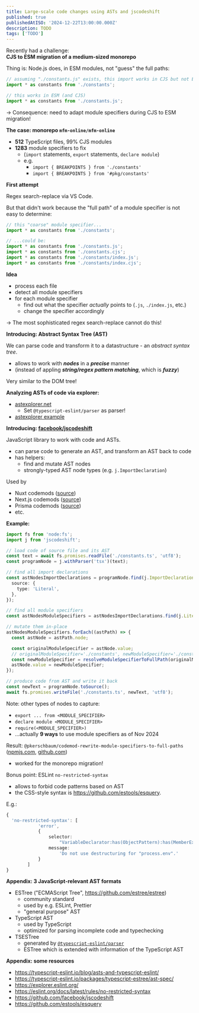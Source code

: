 ```yaml
---
title: Large-scale code changes using ASTs and jscodeshift
published: true
publishedAtISO: '2024-12-22T13:00:00.000Z'
description: TODO
tags: ['TODO']
---
```


Recently had a challenge:  
**CJS to ESM migration of a medium-sized monorepo**

Thing is: Node.js does, in ESM modules, not "guess" the full paths:

```ts
// assuming "./constants.js" exists, this import works in CJS but not ESM!
import * as constants from './constants';

// this works in ESM (and CJS)
import * as constants from './constants.js';
```

→ Consequence: need to adapt module specifiers during CJS to ESM migration!

**The case: monorepo `mfm-online/mfm-online`**

- **512** TypeScript files, 99% CJS modules
- **1283** module specifiers to fix
  - (`import` statements, `export` statements, `declare module`)
  - e.g.
    - `import { BREAKPOINTS } from './constants'`
    - `import { BREAKPOINTS } from '#pkg/constants'`

**First attempt**

Regex search-replace via VS Code.

But that didn't work because the "full path" of a module specifier is not easy to determine:

```ts
// this "coarse" module specifier...
import * as constants from './constants';

// ...could be:
import * as constants from './constants.js';
import * as constants from './constants.cjs';
import * as constants from './constants/index.js';
import * as constants from './constants/index.cjs';
```

**Idea**

- process each file
- detect all module specifiers
- for each module specifier
  - find out what the specifier _actually_ points to (`.js`, `./index.js`, etc.)
  - change the specifier accordingly

→ The most sophisticated regex search-replace cannot do this!

**Introducing: Abstract Syntax Tree (AST)**

We can parse code and transform it to a datastructure - an _abstract syntax tree_.

- allows to work with **_nodes_** in a **_precise_** manner
- (instead of appling **_string/regex pattern matching_**, which is **_fuzzy_**)

Very similar to the DOM tree!

**Analyzing ASTs of code via explorer:**

- [astexplorer.net](http://astexplorer.net)
  - Set `@typescript-eslint/parser` as parser!
- [astexplorer example](https://astexplorer.net/#/gist/1f620454416fa13ce88e65d626c32816/eb0b214e68c1c19f35f3cf00e4c29fba2bc824d2)

**Introducing: [facebook/jscodeshift](https://github.com/facebook/jscodeshift)**

JavaScript library to work with code and ASTs.

- can parse code to generate an AST, and transform an AST back to code
- has helpers:
  - find and mutate AST nodes
  - strongly-typed AST node types (e.g. `j.ImportDeclaration`)

Used by

- Nuxt codemods ([source](https://github.com/codemod-com/codemod/blob/3c6da58be44b18c88d7ce05f3257450eabdf72e4/packages/codemod-utils/package.json#L37))
- Next.js codemods ([source](https://github.com/vercel/next.js/blob/8f99ab20aed876b7436fba3534fe554666a9db46/packages/next-codemod/package.json#L17))
- Prisma codemods ([source](https://github.com/prisma/codemods/blob/db3fea927c79ef4c48a3df3876d1724e4e451e78/package.json#L39))
- etc.

**Example:**

```ts
import fs from 'node:fs';
import j from 'jscodeshift';

// load code of source file and its AST
const text = await fs.promises.readFile('./constants.ts', 'utf8');
const programNode = j.withParser('tsx')(text);

// find all import declarations
const astNodesImportDeclarations = programNode.find(j.ImportDeclaration, {
  source: {
    type: 'Literal',
  },
});

// find all module specifiers
const astNodesModuleSpecifiers = astNodesImportDeclarations.find(j.Literal);

// mutate them in-place
astNodesModuleSpecifiers.forEach((astPath) => {
  const astNode = astPath.node;

  const originalModuleSpecifier = astNode.value;
  // originalModuleSpecifier='./constants', newModuleSpecifier='./constants.js'
  const newModuleSpecifier = resolveModuleSpecifierToFullPath(originalModuleSpecifier);
  astNode.value = newModuleSpecifier;
});

// produce code from AST and write it back
const newText = programNode.toSource();
await fs.promises.writeFile('./constants.ts', newText, 'utf8');
```

Note: other types of nodes to capture:

- `export ... from <MODULE_SPECIFIER>`
- `declare module <MODULE_SPECIFIER>`
- `require(<MODULE_SPECIFIER>)`
- ...actually **9 ways** to use module specifiers as of Nov 2024

Result: `@pkerschbaum/codemod-rewrite-module-specifiers-to-full-paths` ([npmjs.com](https://www.npmjs.com/package/@pkerschbaum/codemod-rewrite-module-specifiers-to-full-paths), [github.com](https://github.com/pkerschbaum/packages/tree/main/packages/codemod-rewrite-module-specifiers-to-full-paths))

- worked for the monorepo migration!

Bonus point: ESLint `no-restricted-syntax`

- allows to forbid code patterns based on AST
- the CSS-style syntax is <https://github.com/estools/esquery>.

E.g.:

```ts
{
  'no-restricted-syntax': [
			'error',
			{
				selector:
					"VariableDeclarator:has(ObjectPattern):has(MemberExpression:has(Identifier[name='process']):has(Identifier[name='env']))",
				message:
					'Do not use destructuring for "process.env".'
			}
		]
}
```

**Appendix: 3 JavaScript-relevant AST formats**

- ESTree ("ECMAScript Tree", <https://github.com/estree/estree>)
  - community standard
  - used by e.g. ESLint, Prettier
  - "general purpose" AST
- TypeScript AST
  - used by TypeScript
  - optimized for parsing incomplete code and typechecking
- TSESTree
  - generated by [`@typescript-eslint/parser`](https://typescript-eslint.io/packages/parser/)
  - ESTree which is extended with information of the TypeScript AST

**Appendix: some resources**

- <https://typescript-eslint.io/blog/asts-and-typescript-eslint/>
- <https://typescript-eslint.io/packages/typescript-estree/ast-spec/>
- <https://explorer.eslint.org/>
- <https://eslint.org/docs/latest/rules/no-restricted-syntax>
- <https://github.com/facebook/jscodeshift>
- <https://github.com/estools/esquery>
